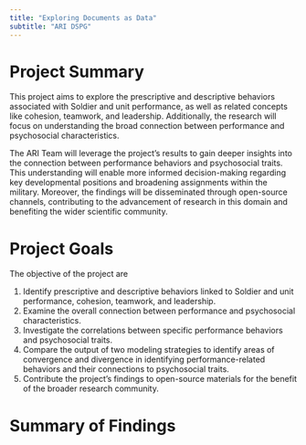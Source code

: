 ```yaml
---
title: "Exploring Documents as Data"
subtitle: "ARI DSPG"
---
```


# Project Summary
This project aims to explore the prescriptive and descriptive behaviors associated with Soldier and unit performance, as well as related concepts like cohesion, teamwork, and leadership. Additionally, the research will focus on understanding the broad connection between performance and psychosocial characteristics.

The ARI Team will leverage the project's results to gain deeper insights into the connection between performance behaviors and psychosocial traits. This understanding will enable more informed decision-making regarding key developmental positions and broadening assignments within the military. Moreover, the findings will be disseminated through open-source channels, contributing to the advancement of research in this domain and benefiting the wider scientific community.
<br>


# Project Goals
The objective of the project are

1. Identify prescriptive and descriptive behaviors linked to Soldier and unit performance, cohesion, teamwork, and leadership.
2. Examine the overall connection between performance and psychosocial characteristics.
3. Investigate the correlations between specific performance behaviors and psychosocial traits.
4. Compare the output of two modeling strategies to identify areas of convergence and divergence in identifying performance-related behaviors and their connections to psychosocial traits.
5. Contribute the project's findings to open-source materials for the benefit of the broader research community.
<br>

# Summary of Findings



